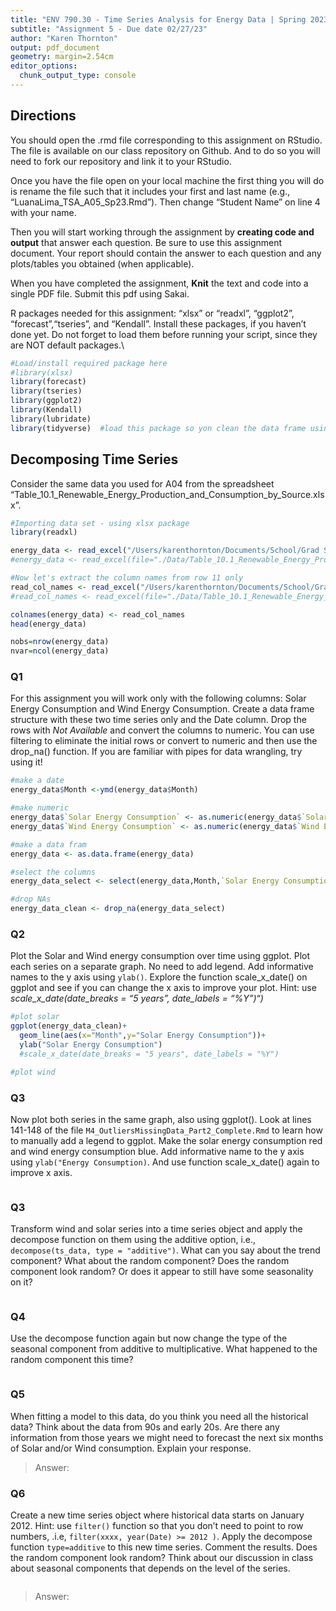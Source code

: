 ```yaml
---
title: "ENV 790.30 - Time Series Analysis for Energy Data | Spring 2023"
subtitle: "Assignment 5 - Due date 02/27/23"
author: "Karen Thornton"
output: pdf_document
geometry: margin=2.54cm
editor_options: 
  chunk_output_type: console
---
```


## Directions
  
You should open the .rmd file corresponding to this assignment on RStudio. The file is available on our class repository on Github. And to do so you will need to fork our repository and link it to your RStudio.  

Once you have the file open on your local machine the first thing you will do is rename the file such that it includes your first and last name (e.g., "LuanaLima_TSA_A05_Sp23.Rmd"). Then change "Student Name" on line 4 with your name. 

Then you will start working through the assignment by  **creating code and output** that answer each question. Be sure to use this assignment document. Your report should contain the answer to each question and any plots/tables you obtained (when applicable).

When you have completed the assignment, **Knit** the text and code into a single PDF file. Submit this pdf using Sakai. 

R packages needed for this assignment: "xlsx" or "readxl", "ggplot2", "forecast","tseries", and "Kendall". Install these packages, if you haven't done yet. Do not forget to load them before running your script, since they are NOT default packages.\\

```r
#Load/install required package here
#library(xlsx)
library(forecast)
library(tseries)
library(ggplot2)
library(Kendall)
library(lubridate)
library(tidyverse)  #load this package so yon clean the data frame using pipes


```

## Decomposing Time Series

Consider the same data you used for A04 from the spreadsheet "Table_10.1_Renewable_Energy_Production_and_Consumption_by_Source.xlsx".

```r
#Importing data set - using xlsx package
library(readxl)

energy_data <- read_excel("/Users/karenthornton/Documents/School/Grad School/Year 2/Semester 2/Time Series/TimeSeriesAnalysis_Sp23/Data/Table_10.1_Renewable_Energy_Production_and_Consumption_by_Source.xlsx", skip = 12, sheet = 1,col_names = FALSE)
#energy_data <- read_excel(file="./Data/Table_10.1_Renewable_Energy_Production_and_Consumption_by_Source.xlsx",header=FALSE,startRow = 13,sheetIndex=1) #startRow is equivalent to skip on read.table

#Now let's extract the column names from row 11 only
read_col_names <- read_excel("/Users/karenthornton/Documents/School/Grad School/Year 2/Semester 2/Time Series/TimeSeriesAnalysis_Sp23/Data/Table_10.1_Renewable_Energy_Production_and_Consumption_by_Source.xlsx",skip = 10, n_max = 1, sheet = 1, col_names = FALSE)
#read_col_names <- read_excel(file="./Data/Table_10.1_Renewable_Energy_Production_and_Consumption_by_Source.xlsx",header=FALSE,startRow = 11,endRow=11,sheetIndex=1)

colnames(energy_data) <- read_col_names
head(energy_data)

nobs=nrow(energy_data)
nvar=ncol(energy_data)

```

### Q1

For this assignment you will work only with the following columns: Solar Energy Consumption and Wind Energy Consumption. Create a data frame structure with these two time series only and the Date column. Drop the rows with *Not Available* and convert the columns to numeric. You can use filtering to eliminate the initial rows or convert to numeric and then use the drop_na() function. If you are familiar with pipes for data wrangling, try using it!

```r
#make a date
energy_data$Month <-ymd(energy_data$Month)

#make numeric
energy_data$`Solar Energy Consumption` <- as.numeric(energy_data$`Solar Energy Consumption`)
energy_data$`Wind Energy Consumption` <- as.numeric(energy_data$`Wind Energy Consumption`)

#make a data fram
energy_data <- as.data.frame(energy_data)

#select the columns
energy_data_select <- select(energy_data,Month,`Solar Energy Consumption`, `Wind Energy Consumption` )

#drop NAs
energy_data_clean <- drop_na(energy_data_select)

```

### Q2

Plot the Solar and Wind energy consumption over time using ggplot. Plot each series on a separate graph. No need to add legend. Add informative names to the y axis using `ylab()`. Explore the function scale_x\_date() on ggplot and see if you can change the x axis to improve your plot. Hint: use *scale_x\_date(date_breaks = "5 years", date_labels = "%Y")")*

```r
#plot solar
ggplot(energy_data_clean)+
  geom_line(aes(x="Month",y="Solar Energy Consumption"))+
  ylab("Solar Energy Consumption")
  #scale_x_date(date_breaks = "5 years", date_labels = "%Y")

#plot wind

```

### Q3

Now plot both series in the same graph, also using ggplot(). Look at lines 141-148 of the file `M4_OutliersMissingData_Part2_Complete.Rmd` to learn how to manually add a legend to ggplot. Make the solar energy consumption red and wind energy consumption blue. Add informative name to the y axis using `ylab("Energy Consumption)`. And use function scale_x\_date() again to improve x axis.

```r



```

### Q3

Transform wind and solar series into a time series object and apply the decompose function on them using the additive option, i.e., `decompose(ts_data, type = "additive")`. What can you say about the trend component? What about the random component? Does the random component look random? Or does it appear to still have some seasonality on it?

```r

```

### Q4

Use the decompose function again but now change the type of the seasonal component from additive to multiplicative. What happened to the random component this time?

```r

```

### Q5

When fitting a model to this data, do you think you need all the historical data? Think about the data from 90s and early 20s. Are there any information from those years we might need to forecast the next six months of Solar and/or Wind consumption. Explain your response.

> Answer:

### Q6

Create a new time series object where historical data starts on January 2012. Hint: use `filter()` function so that you don't need to point to row numbers, .i.e, `filter(xxxx, year(Date) >= 2012 )`. Apply the decompose function `type=additive` to this new time series. Comment the results. Does the random component look random? Think about our discussion in class about seasonal components that depends on the level of the series. 

```r

```

> Answer:



